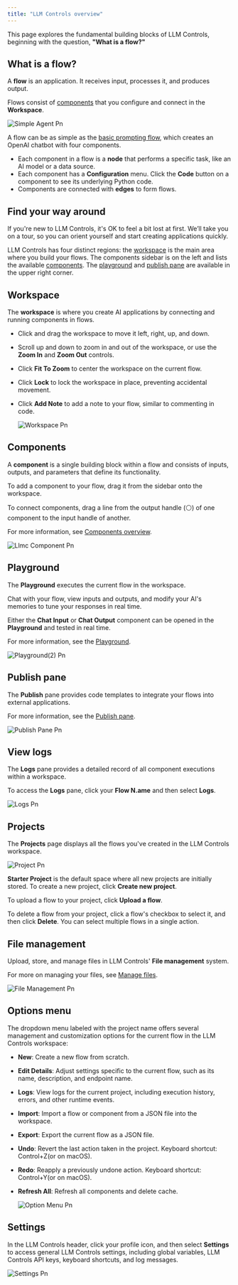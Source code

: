 ```yaml
---
title: "LLM Controls overview"
---
```


This page explores the fundamental building blocks of LLM Controls, beginning with the question, **"What is a flow?"**

## **What is a flow?**[**​**](https://docs.langflow.org/concepts-overview#what-is-a-flow)

A **flow** is an application. It receives input, processes it, and produces output.

Flows consist of [components](/Components/componentoverview) that you configure and connect in the **Workspace**.

![Simple Agent Pn](/images/simple_agent.png)

A flow can be as simple as the [basic prompting flow](/Getstarted/quickstart), which creates an OpenAI chatbot with four components.

- Each component in a flow is a **node** that performs a specific task, like an AI model or a data source.
- Each component has a **Configuration** menu. Click the **Code** button on a component to see its underlying Python code.
- Components are connected with **edges** to form flows.

## **Find your way around**[**​**](https://docs.langflow.org/concepts-overview#find-your-way-around)

If you're new to LLM Controls, it's OK to feel a bit lost at first. We’ll take you on a tour, so you can orient yourself and start creating applications quickly.

LLM Controls has four distinct regions: the [workspace](https://devrel.mintlify.app/Concepts/LLMCoverview#workspace%E2%80%8B) is the main area where you build your flows. The components sidebar is on the left and lists the available [components](https://devrel.mintlify.app/Concepts/LLMCoverview#components%E2%80%8B). The [playground](https://devrel.mintlify.app/Concepts/LLMCoverview#playground%E2%80%8B) and [publish pane](https://devrel.mintlify.app/Concepts/LLMCoverview#publish-pane%E2%80%8B) are available in the upper right corner.

## **Workspace**[**​**](https://docs.langflow.org/concepts-overview#workspace)

The **workspace** is where you create AI applications by connecting and running components in flows.

- Click and drag the workspace to move it left, right, up, and down.
- Scroll up and down to zoom in and out of the workspace, or use the  **Zoom In** and  **Zoom Out** controls.
- Click  **Fit To Zoom** to center the workspace on the current flow.
- Click **Lock** to lock the workspace in place, preventing accidental movement.
- Click **Add Note** to add a note to your flow, similar to commenting in code.

  ![Workspace Pn](/images/workspace.png)

## **Components**[**​**](https://docs.langflow.org/concepts-overview#components)

A **component** is a single building block within a flow and consists of inputs, outputs, and parameters that define its functionality.

To add a component to your flow, drag it from the sidebar onto the workspace.

To connect components, drag a line from the output handle (⚪) of one component to the input handle of another.

For more information, see [Components overview](/Components/componentoverview).

![Llmc Component Pn](/images/llmc_component.png)

## **Playground**[**​**](https://docs.langflow.org/concepts-overview#playground)

The **Playground** executes the current flow in the workspace.

Chat with your flow, view inputs and outputs, and modify your AI's memories to tune your responses in real time.

Either the **Chat Input** or **Chat Output** component can be opened in the **Playground** and tested in real time.

For more information, see the [Playground](/Concepts/playground).

![Playground(2) Pn](/images/playground\(2\).png)

## **Publish pane**[**​**](https://docs.langflow.org/concepts-overview#publish-pane)

The **Publish** pane provides code templates to integrate your flows into external applications.

For more information, see the [Publish pane](/Concepts/publish-flows).

![Publish Pane Pn](/images/publish_pane.png)

## **View logs**[**​**](https://docs.langflow.org/concepts-overview#view-logs)

The **Logs** pane provides a detailed record of all component executions within a workspace.

To access the **Logs** pane, click your **Flow N.ame** and then select **Logs**.

![Logs Pn](/images/logs.png)

## **Projects**[**​**](https://docs.langflow.org/concepts-overview#projects)

The **Projects** page displays all the flows you've created in the LLM Controls workspace.

![Project Pn](/images/project.png)

**Starter Project** is the default space where all new projects are initially stored. To create a new project, click  **Create new project**.

To upload a flow to your project, click  **Upload a flow**.

To delete a flow from your project, click a flow's checkbox to select it, and then click  **Delete**. You can select multiple flows in a single action.

## **File management**[**​**](https://docs.langflow.org/concepts-overview#file-management)

Upload, store, and manage files in LLM Controls' **File management** system.

For more on managing your files, see [Manage files](/Concepts/manage-files).

![File Management Pn](/images/file_management.png)

## **Options menu**[**​**](https://docs.langflow.org/concepts-overview#options-menu)

The dropdown menu labeled with the project name offers several management and customization options for the current flow in the LLM Controls workspace:

- **New**: Create a new flow from scratch.
- **Edit Details**: Adjust settings specific to the current flow, such as its name, description, and endpoint name.
- **Logs**: View logs for the current project, including execution history, errors, and other runtime events.
- **Import**: Import a flow or component from a JSON file into the workspace.
- **Export**: Export the current flow as a JSON file.
- **Undo**: Revert the last action taken in the project. Keyboard shortcut: Control+Z(or on macOS).
- **Redo**: Reapply a previously undone action. Keyboard shortcut: Control+Y(or on macOS).
- **Refresh All**: Refresh all components and delete cache.

  ![Option Menu Pn](/images/option_menu.png)

## **Settings**

In the LLM Controls header, click your profile icon, and then select **Settings** to access general LLM Controls settings, including global variables, LLM Controls API keys, keyboard shortcuts, and log messages.

![Settings Pn](/images/settings.png)
